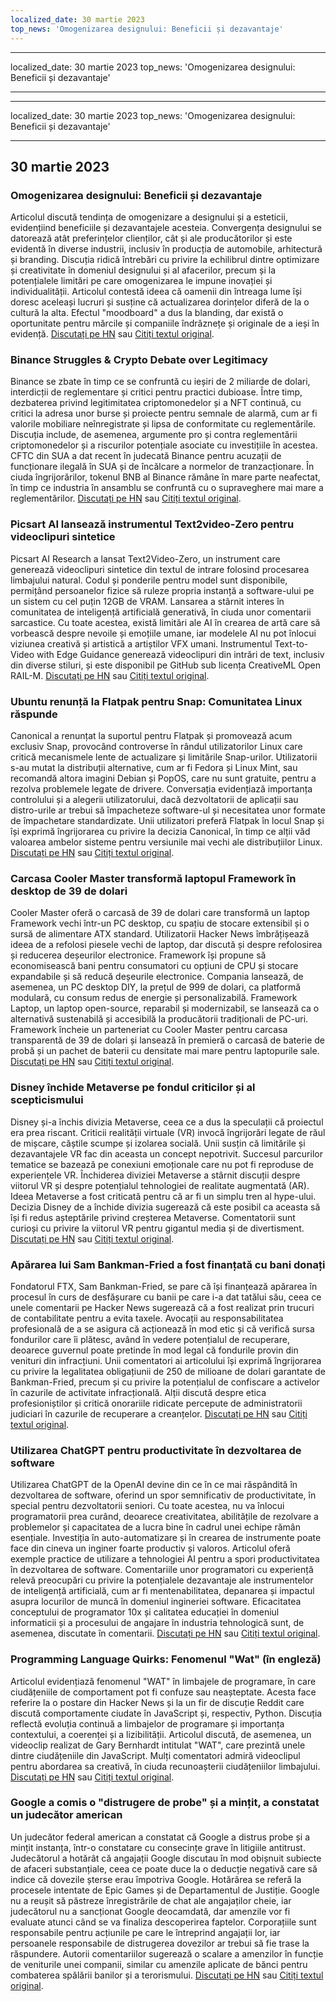 ```yaml
---
localized_date: 30 martie 2023
top_news: 'Omogenizarea designului: Beneficii și dezavantaje'
---
```


---

localized_date: 30 martie 2023
top_news: 'Omogenizarea designului: Beneficii și dezavantaje'

---

---

localized_date: 30 martie 2023
top_news: 'Omogenizarea designului: Beneficii și dezavantaje'

---



<CallToAction />

<Steps>

## 30 martie 2023

### Omogenizarea designului: Beneficii și dezavantaje

Articolul discută tendința de omogenizare a designului și a esteticii, evidențiind beneficiile și dezavantajele acesteia. Convergența designului se datorează atât preferințelor clienților, cât și ale producătorilor și este evidentă în diverse industrii, inclusiv în producția de automobile, arhitectură și branding. Discuția ridică întrebări cu privire la echilibrul dintre optimizare și creativitate în domeniul designului și al afacerilor, precum și la potențialele limitări pe care omogenizarea le impune inovației și individualității. Articolul contestă ideea că oamenii din întreaga lume își doresc aceleași lucruri și susține că actualizarea dorințelor diferă de la o cultură la alta. Efectul "moodboard" a dus la blanding, dar există o oportunitate pentru mărcile și companiile îndrăznețe și originale de a ieși în evidență.
[Discutați pe HN](http://news.ycombinator.com/item?id=35355703) sau [Citiți textul original](https://www.alexmurrell.co.uk/articles/the-age-of-average).

### Binance Struggles & Crypto Debate over Legitimacy

Binance se zbate în timp ce se confruntă cu ieșiri de 2 miliarde de dolari, interdicții de reglementare și critici pentru practici dubioase. Între timp, dezbaterea privind legitimitatea criptomonedelor și a NFT continuă, cu critici la adresa unor burse și proiecte pentru semnale de alarmă, cum ar fi valorile mobiliare neînregistrate și lipsa de conformitate cu reglementările. Discuția include, de asemenea, argumente pro și contra reglementării criptomonedelor și a riscurilor potențiale asociate cu investițiile în acestea. CFTC din SUA a dat recent în judecată Binance pentru acuzații de funcționare ilegală în SUA și de încălcare a normelor de tranzacționare. În ciuda îngrijorărilor, tokenul BNB al Binance rămâne în mare parte neafectat, în timp ce industria în ansamblu se confruntă cu o supraveghere mai mare a reglementărilor.
[Discutați pe HN](http://news.ycombinator.com/item?id=35351805) sau [Citiți textul original](https://www.wsj.com/articles/binance-sees-2-billion-in-outflows-as-troubles-compound-9a136e21).

### Picsart AI lansează instrumentul Text2video-Zero pentru videoclipuri sintetice

Picsart AI Research a lansat Text2Video-Zero, un instrument care generează videoclipuri sintetice din textul de intrare folosind procesarea limbajului natural. Codul și ponderile pentru model sunt disponibile, permițând persoanelor fizice să ruleze propria instanță a software-ului pe un sistem cu cel puțin 12GB de VRAM. Lansarea a stârnit interes în comunitatea de inteligență artificială generativă, în ciuda unor comentarii sarcastice. Cu toate acestea, există limitări ale AI în crearea de artă care să vorbească despre nevoile și emoțiile umane, iar modelele AI nu pot înlocui viziunea creativă și artistică a artiștilor VFX umani. Instrumentul Text-to-Video with Edge Guidance generează videoclipuri din intrări de text, inclusiv din diverse stiluri, și este disponibil pe GitHub sub licența CreativeML Open RAIL-M.
[Discutați pe HN](http://news.ycombinator.com/item?id=35352452) sau [Citiți textul original](https://github.com/Picsart-AI-Research/Text2Video-Zero).

### Ubuntu renunță la Flatpak pentru Snap: Comunitatea Linux răspunde

Canonical a renunțat la suportul pentru Flatpak și promovează acum exclusiv Snap, provocând controverse în rândul utilizatorilor Linux care critică mecanismele lente de actualizare și limitările Snap-urilor. Utilizatorii s-au mutat la distribuții alternative, cum ar fi Fedora și Linux Mint, sau recomandă altora imagini Debian și PopOS, care nu sunt gratuite, pentru a rezolva problemele legate de drivere. Conversația evidențiază importanța controlului și a alegerii utilizatorului, dacă dezvoltatorii de aplicații sau distro-urile ar trebui să împacheteze software-ul și necesitatea unor formate de împachetare standardizate. Unii utilizatori preferă Flatpak în locul Snap și își exprimă îngrijorarea cu privire la decizia Canonical, în timp ce alții văd valoarea ambelor sisteme pentru versiunile mai vechi ale distribuțiilor Linux.
[Discutați pe HN](http://news.ycombinator.com/item?id=35354729) sau [Citiți textul original](https://lwn.net/SubscriberLink/927262/6adb2350e2b0d2ce/).

### Carcasa Cooler Master transformă laptopul Framework în desktop de 39 de dolari

Cooler Master oferă o carcasă de 39 de dolari care transformă un laptop Framework vechi într-un PC desktop, cu spațiu de stocare extensibil și o sursă de alimentare ATX standard. Utilizatorii Hacker News îmbrățișează ideea de a refolosi piesele vechi de laptop, dar discută și despre refolosirea și reducerea deșeurilor electronice. Framework își propune să economisească bani pentru consumatori cu opțiuni de CPU și stocare expandabile și să reducă deșeurile electronice. Compania lansează, de asemenea, un PC desktop DIY, la prețul de 999 de dolari, ca platformă modulară, cu consum redus de energie și personalizabilă. Framework Laptop, un laptop open-source, reparabil și modernizabil, se lansează ca o alternativă sustenabilă și accesibilă la producătorii tradiționali de PC-uri. Framework încheie un parteneriat cu Cooler Master pentru carcasa transparentă de 39 de dolari și lansează în premieră o carcasă de baterie de probă și un pachet de baterii cu densitate mai mare pentru laptopurile sale.
[Discutați pe HN](http://news.ycombinator.com/item?id=35350288) sau [Citiți textul original](https://www.theverge.com/2023/3/23/23652939/framework-cooler-master-sff-pc-case).

### Disney închide Metaverse pe fondul criticilor și al scepticismului

Disney și-a închis divizia Metaverse, ceea ce a dus la speculații că proiectul era prea riscant. Criticii realității virtuale (VR) invocă îngrijorări legate de răul de mișcare, căștile scumpe și izolarea socială. Unii susțin că limitările și dezavantajele VR fac din aceasta un concept nepotrivit. Succesul parcurilor tematice se bazează pe conexiuni emoționale care nu pot fi reproduse de experiențele VR. Închiderea diviziei Metaverse a stârnit discuții despre viitorul VR și despre potențialul tehnologiei de realitate augmentată (AR). Ideea Metaverse a fost criticată pentru că ar fi un simplu tren al hype-ului. Decizia Disney de a închide divizia sugerează că este posibil ca aceasta să își fi redus așteptările privind creșterea Metaverse. Comentatorii sunt curioși cu privire la viitorul VR pentru gigantul media și de divertisment.
[Discutați pe HN](http://news.ycombinator.com/item?id=35350952) sau [Citiți textul original](https://www.wsj.com/articles/disney-eliminates-its-metaverse-division-as-part-of-companys-layoffs-plan-94b03650).

### Apărarea lui Sam Bankman-Fried a fost finanțată cu bani donați

Fondatorul FTX, Sam Bankman-Fried, se pare că își finanțează apărarea în procesul în curs de desfășurare cu banii pe care i-a dat tatălui său, ceea ce unele comentarii pe Hacker News sugerează că a fost realizat prin trucuri de contabilitate pentru a evita taxele. Avocații au responsabilitatea profesională de a se asigura că acționează în mod etic și că verifică sursa fondurilor care îi plătesc, având în vedere potențialul de recuperare, deoarece guvernul poate pretinde în mod legal că fondurile provin din venituri din infracțiuni. Unii comentatori ai articolului își exprimă îngrijorarea cu privire la legalitatea obligațiunii de 250 de milioane de dolari garantate de Bankman-Fried, precum și cu privire la potențialul de confiscare a activelor în cazurile de activitate infracțională. Alții discută despre etica profesioniștilor și critică onorariile ridicate percepute de administratorii judiciari în cazurile de recuperare a creanțelor.
[Discutați pe HN](http://news.ycombinator.com/item?id=35358698) sau [Citiți textul original](https://www.forbes.com/sites/sarahemerson/2023/03/29/sam-bankman-fried-legal-fees-funded-by-alameda-money-gifted-to-father-joe-bankman/).

### Utilizarea ChatGPT pentru productivitate în dezvoltarea de software

Utilizarea ChatGPT de la OpenAI devine din ce în ce mai răspândită în dezvoltarea de software, oferind un spor semnificativ de productivitate, în special pentru dezvoltatorii seniori. Cu toate acestea, nu va înlocui programatorii prea curând, deoarece creativitatea, abilitățile de rezolvare a problemelor și capacitatea de a lucra bine în cadrul unei echipe rămân esențiale. Investiția în auto-automatizare și în crearea de instrumente poate face din cineva un inginer foarte productiv și valoros. Articolul oferă exemple practice de utilizare a tehnologiei AI pentru a spori productivitatea în dezvoltarea de software. Comentariile unor programatori cu experiență relevă preocupări cu privire la potențialele dezavantaje ale instrumentelor de inteligență artificială, cum ar fi mentenabilitatea, depanarea și impactul asupra locurilor de muncă în domeniul ingineriei software. Eficacitatea conceptului de programator 10x și calitatea educației în domeniul informaticii și a procesului de angajare în industria tehnologică sunt, de asemenea, discutate în comentarii.
[Discutați pe HN](http://news.ycombinator.com/item?id=35356054) sau [Citiți textul original](https://kadekillary.work/posts/1000x-eng/).

### Programming Language Quirks: Fenomenul "Wat" (în engleză)

Articolul evidențiază fenomenul "WAT" în limbajele de programare, în care ciudățeniile de comportament pot fi confuze sau neașteptate. Acesta face referire la o postare din Hacker News și la un fir de discuție Reddit care discută comportamente ciudate în JavaScript și, respectiv, Python. Discuția reflectă evoluția continuă a limbajelor de programare și importanța contextului, a coerenței și a lizibilității. Articolul discută, de asemenea, un videoclip realizat de Gary Bernhardt intitulat "WAT", care prezintă unele dintre ciudățeniile din JavaScript. Mulți comentatori admiră videoclipul pentru abordarea sa creativă, în ciuda recunoașterii ciudățeniilor limbajului.
[Discutați pe HN](http://news.ycombinator.com/item?id=35363044) sau [Citiți textul original](https://www.destroyallsoftware.com/talks/wat).

### Google a comis o "distrugere de probe" și a mințit, a constatat un judecător american

Un judecător federal american a constatat că Google a distrus probe și a mințit instanța, într-o constatare cu consecințe grave în litigiile antitrust. Judecătorul a hotărât că angajații Google discutau în mod obișnuit subiecte de afaceri substanțiale, ceea ce poate duce la o deducție negativă care să indice că dovezile șterse erau împotriva Google. Hotărârea se referă la procesele intentate de Epic Games și de Departamentul de Justiție. Google nu a reușit să păstreze înregistrările de chat ale angajaților cheie, iar judecătorul nu a sancționat Google deocamdată, dar amenzile vor fi evaluate atunci când se va finaliza descoperirea faptelor. Corporațiile sunt responsabile pentru acțiunile pe care le întreprind angajații lor, iar persoanele responsabile de distrugerea dovezilor ar trebui să fie trase la răspundere. Autorii comentariilor sugerează o scalare a amenzilor în funcție de veniturile unei companii, similar cu amenzile aplicate de bănci pentru combaterea spălării banilor și a terorismului.
[Discutați pe HN](http://news.ycombinator.com/item?id=35363095) sau [Citiți textul original](https://storage.courtlistener.com/recap/gov.uscourts.cand.373179/gov.uscourts.cand.373179.469.0.pdf).

</Steps>
